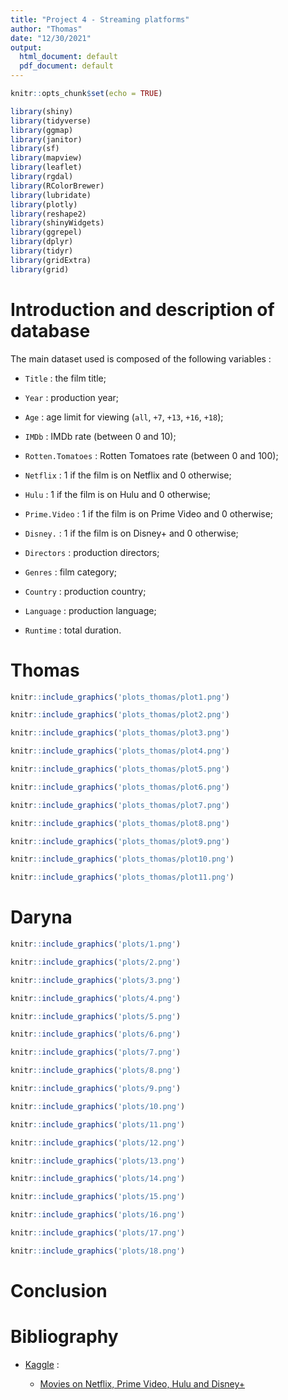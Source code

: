```yaml
---
title: "Project 4 - Streaming platforms"
author: "Thomas"
date: "12/30/2021"
output:
  html_document: default
  pdf_document: default
---
```


```r
knitr::opts_chunk$set(echo = TRUE)
```

```r
library(shiny)
library(tidyverse)
library(ggmap)
library(janitor)
library(sf)
library(mapview)
library(leaflet)
library(rgdal)
library(RColorBrewer)
library(lubridate)
library(plotly)
library(reshape2)
library(shinyWidgets)
library(ggrepel)
library(dplyr)
library(tidyr)
library(gridExtra)
library(grid)
```

# Introduction and description of database

The main dataset used is composed of the following variables :

- `Title` : the film title;

- `Year` : production year;

- `Age` : age limit for viewing (`all`, `+7`, `+13`, `+16`, `+18`);

- `IMDb` : IMDb rate (between 0 and 10);

- `Rotten.Tomatoes` : Rotten Tomatoes rate (between 0 and 100);

- `Netflix` : 1 if the film is on Netflix and 0 otherwise;

- `Hulu` : 1 if the film is on Hulu and 0 otherwise;

- `Prime.Video` : 1 if the film is on Prime Video and 0 otherwise;

- `Disney.` : 1 if the film is on Disney+ and 0 otherwise;

- `Directors` : production directors;

- `Genres` : film category;

- `Country` : production country;

- `Language` : production language;

- `Runtime` : total duration.


# Thomas

```r
knitr::include_graphics('plots_thomas/plot1.png')
```

```r
knitr::include_graphics('plots_thomas/plot2.png')
```

```r
knitr::include_graphics('plots_thomas/plot3.png')
```

```r
knitr::include_graphics('plots_thomas/plot4.png')
```

```r
knitr::include_graphics('plots_thomas/plot5.png')
```

```r
knitr::include_graphics('plots_thomas/plot6.png')
```

```r
knitr::include_graphics('plots_thomas/plot7.png')
```

```r
knitr::include_graphics('plots_thomas/plot8.png')
```

```r
knitr::include_graphics('plots_thomas/plot9.png')
```

```r
knitr::include_graphics('plots_thomas/plot10.png')
```

```r
knitr::include_graphics('plots_thomas/plot11.png')
```




# Daryna

```r
knitr::include_graphics('plots/1.png')
```

```r
knitr::include_graphics('plots/2.png')
```

```r
knitr::include_graphics('plots/3.png')
```

```r
knitr::include_graphics('plots/4.png')
```

```r
knitr::include_graphics('plots/5.png')
```

```r
knitr::include_graphics('plots/6.png')
```

```r
knitr::include_graphics('plots/7.png')
```

```r
knitr::include_graphics('plots/8.png')
```

```r
knitr::include_graphics('plots/9.png')
```

```r
knitr::include_graphics('plots/10.png')
```

```r
knitr::include_graphics('plots/11.png')
```

```r
knitr::include_graphics('plots/12.png')
```

```r
knitr::include_graphics('plots/13.png')
```

```r
knitr::include_graphics('plots/14.png')
```

```r
knitr::include_graphics('plots/15.png')
```

```r
knitr::include_graphics('plots/16.png')
```

```r
knitr::include_graphics('plots/17.png')
```

```r
knitr::include_graphics('plots/18.png')
```

# Conclusion

# Bibliography

- <a href="https://www.kaggle.com">Kaggle</a> :

  - <a href="https://www.kaggle.com/ruchi798/movies-on-netflix-prime-video-hulu-and-disney">Movies on Netflix, Prime Video, Hulu and Disney+</a>

